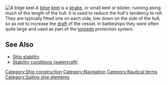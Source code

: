[[Image:bilgekeel.jpg|right|thumb|A bilge keel.]]A [[bilge]] [[keel]] is a [[Strake#Boatbuilding|strake]], or small keel or blister, running along much of the length of the hull. It is used to reduce the hull's tendency to roll. They are typically fitted one on each side, low down on the side of the hull, so as not to increase the [[Draft (hull)|draft]] of the vessel. In battleships they were often quite large and used as part of the [[torpedo]] protection system.

==See Also==
* [[Ship stability]]
* [[Stability conditions (watercraft)]]

{{vocab-stub}}

[[Category:Ship construction]]
[[Category:Navigation]]
[[Category:Nautical terms]]
[[Category:Sailing ship elements]]